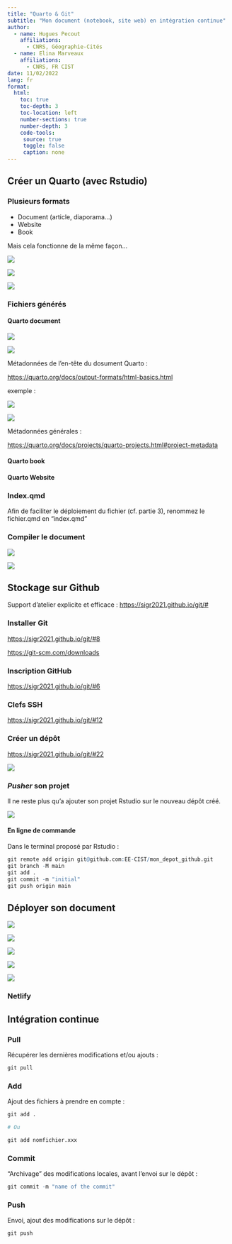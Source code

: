 ```yaml
---
title: "Quarto & Git"
subtitle: "Mon document (notebook, site web) en intégration continue"
author:
  - name: Hugues Pecout
    affiliations:
      - CNRS, Géographie-Cités
  - name: Elina Marveaux
    affiliations:
      - CNRS, FR CIST
date: 11/02/2022
lang: fr
format:
  html:
    toc: true
    toc-depth: 3
    toc-location: left
    number-sections: true
    number-depth: 3
    code-tools:
     source: true
     toggle: false
     caption: none
---
```


## Créer un Quarto (avec Rstudio)

### Plusieurs formats

-   Document (article, diaporama...)
-   Website
-   Book

Mais cela fonctionne de la même façon...

![](img/new_dir.png)

![](img/quarto_project.png)

![](img/create_project.png)

### Fichiers générés

#### Quarto document

![](img/quarto_files_1.png)

![](img/Quarto_1.png)

Métadonnées de l'en-tête du dosument Quarto :

<https://quarto.org/docs/output-formats/html-basics.html>

exemple :

![](img/meta_doc.png)

![](img/quarto_files_2.png)

Métadonnées générales :

<https://quarto.org/docs/projects/quarto-projects.html#project-metadata>

#### Quarto book

#### Quarto Website

### Index.qmd

Afin de faciliter le déploiement du fichier (cf. partie 3), renommez le fichier.qmd en "index.qmd"

### Compiler le document

![](img/render.png)

![](img/exemple_1.png)

## Stockage sur Github

Support d'atelier explicite et efficace : <https://sigr2021.github.io/git/#>

### Installer Git

<https://sigr2021.github.io/git/#8>

<https://git-scm.com/downloads>

### Inscription GitHub

<https://sigr2021.github.io/git/#6>

### Clefs SSH

<https://sigr2021.github.io/git/#12>

### Créer un dépôt

<https://sigr2021.github.io/git/#22>

![](img/new_rep.png)

### *Pusher* son projet

Il ne reste plus qu'a ajouter son projet Rstudio sur le nouveau dépôt créé.

![](img/push_new_depot.png)

#### En ligne de commande

Dans le terminal proposé par Rstudio :

```r

git remote add origin git@github.com:EE-CIST/mon_depot_github.git
git branch -M main
git add .
git commit -m "initial"
git push origin main

```

## Déployer son document

![](img/deploy_0.png)

![](img/deploy_1.png)

![](img/deploy_2.png)

![](img/deploy_3.png)

![](img/deploy_4.png)

### Netlify

## Intégration continue

### Pull

Récupérer les dernières modifications et/ou ajouts :

```r

git pull

```

### Add

Ajout des fichiers à prendre en compte :

```r

git add .

# Ou 

git add nomfichier.xxx

```

### Commit

"Archivage" des modifications locales, avant l'envoi sur le dépôt :

```r

git commit -m "name of the commit"

```

### Push

Envoi, ajout des modifications sur le dépôt :

```r

git push

```
